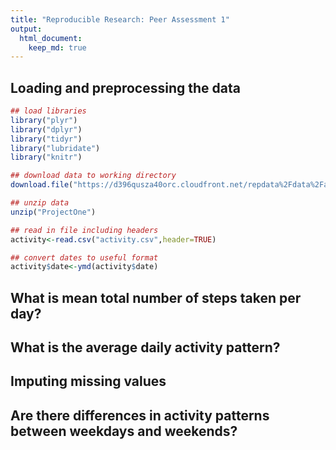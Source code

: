 ```yaml
---
title: "Reproducible Research: Peer Assessment 1"
output: 
  html_document:
    keep_md: true
---
```



## Loading and preprocessing the data

```r

## load libraries
library("plyr")
library("dplyr")
library("tidyr")
library("lubridate")
library("knitr")

## download data to working directory
download.file("https://d396qusza40orc.cloudfront.net/repdata%2Fdata%2Factivity.zip","ProjectOne")

## unzip data
unzip("ProjectOne")

## read in file including headers
activity<-read.csv("activity.csv",header=TRUE)

## convert dates to useful format
activity$date<-ymd(activity$date)
```



## What is mean total number of steps taken per day?



## What is the average daily activity pattern?



## Imputing missing values



## Are there differences in activity patterns between weekdays and weekends?

